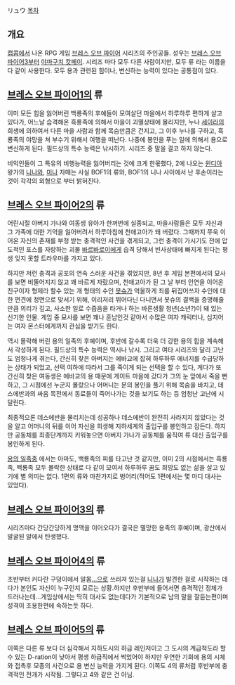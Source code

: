 リュウ
[[목차]]

== 개요 ==
[[캡콤]]에서 나온 RPG 게임 [[브레스 오브 파이어]] 시리즈의 주인공들. 성우는 [[브레스 오브 파이어3]]부터 [[야마구치 캇페이]]. 시리즈 마다 모두 다른 사람이지만, 모두 류 라는 이름을 다 같이 사용한다. 모두 용과 관련된 힘이나, 변신하는 능력이 있다는 공통점이 있다.

== [[브레스 오브 파이어1]]의 류 ==
이미 모든 힘을 잃어버린 백룡족의 후예들이 모여살던 마을에서 하루하루 편하게 살고 있다가, 어느날 습격해온 흑룡족에 의해서 마을이 괴멸상태에 몰리지만, 누나 [[세이라]]의 희생에 의하여서 다른 마을 사람과 함께 목숨만큼은 건지고, 그 이후 누나를 구하고, 흑룡족의 야망을 쳐 부수기 위해서 여행을 떠난다. 나중에 봉인을 푸는 일에 의해서 용으로 변신하게 된다. 필드상의 특수 능력은 낚시하기. 시리즈 중 말을 결코 하지 않는다.

비익인들이 그 특유의 비행능력을 잃어버리는 것에 크게 한몫했다, 2에 나오는 [[윈디아]] 왕가의 [[니나]]와, [[미나]] 자매는 사실 BOF1의 류와, BOF1의 니나 사이에서 난 후손이라는 것이 각각의 외형으로 부터 밝혀진다.

== [[브레스 오브 파이어2]]의 류 ==
어린시절 아버지 가나와 여동생 유아가 한꺼번에 실종되고, 마을사람들은 모두 자신과 그 가족에 대한 기억을 잃어버려서 하루아침에 천애고아가 돼 버렸다. 그때까지 쭈욱 이어온 자신의 존재를 부정 받는 충격적인 사건을 겪게되고, 그런 충격이 가시기도 전에 압도적인 포스를 자랑하는 괴물 [[바르바로이]]에게 습격 당해서 빈사상태에 빠지게 된다는 평생 잊지 못할 트라우마를 가지고 있다.

하지만 저런 충격과 공포의 연속 스러운 사건을 겪었지만, 8년 후 게임 본편에서의 묘사를 보면 비뚤어지지 않고 꽤 바르게 자랐으며, 천애고아가 된 그 날 부터 인연을 이어온 친구이자 형제라 할수 있는 개 형태의 수인 [[봇슈]]가 억울하게 죄를 뒤집어쓰자 수인에 대한 편견에 정면으로 맞서기 위해, 이리저리 뛰어다닌 다니면서 봇슈의 결백을 증명해줄 만큼 의리가 깊고, 사소한 일로 수즙음을 타거나 하는 바른생활 청년(소년?)이 돼 있는 신기한 인물. 게임 중 묘사를 보면 꽤나 훈남인것 같아서 수많은 여자 캐릭터나, 심지어는 여자 몬스터에게까지 관심을 받기도 한다.

역시 몰락해 버린 용의 일족의 후예이며, 후반에 갈수록 더욱 더 강한 용의 힘을 계속해서 각성하게 된다. 필드상의 특수 능력은 역시나 낚시. 그리고 여타 시리즈와 달리 고난도 엄청나게 겪는다, 간신히 찾은 아버지는 에바교에 잡혀 하루하루 에너지를 수급당하는 상태가 되었고, 선택 여하에 따라서 그를 죽이게 되는 선택을 할 수 있다, 게다가 또 간신히 찾은 여동생은 에바교의 용 때문에 게이트 마을에 갔다가 그의 눈 앞에서 죽을 뻔하고, 그 시점에선 누군지 몰랐으나 어머니는 문의 봉인을 풀기 위해 목숨을 바치고, 데스에반과의 싸움 목전에서 동료들이 죽어나가는 것을 보기도 하는 등 엄청난 고난에 시달린다.

최종적으론 데스에반을 물리치는데 성공하나 데스에반이 완전히 사라지지 않았다는 것을 알고 어머니의 뒤를 이어 자신을 희생해 지하세계의 출입구를 봉인하고 잠든다. 하지만 공동체를 최종단계까지 키워놓으면 아버지 가나가 공동체를 움직여 류 대신 출입구를 봉인하게 된다.

[[용의 일족]]중 에서는 아마도, 백룡족의 피를 타고난 것 같지만, 이미 2의 시점에서는 흑룡족, 백룡족 모두 몰락한 상태로 다 같이 모여서 하루하루 꿈도 희망도 없는 삶을 살고 있기에 별 의미는 없다. 1편의 류와 마찬가지로 벙어리(적어도 1편에서는 몇 마디 대사는 있었다).

== [[브레스 오브 파이어3]]의 류 ==
시리즈마다 간당간당하게 명맥을 이어오다가 결국은 멸망한 용족의 후예이며, 광산에서 발굴된 알에서 탄생했다.

== [[브레스 오브 파이어4]]의 류 ==
초반부터 커다란 구덩이에서 알몸[[…]]으로 쓰러져 있는걸 [[니나]]가 발견한 걸로 시작하는 데다가 본인도 자신이 누구인지 모르는 상황.하지만 후반부에 들어서면 충격적인 정체가 드러나는데…게임상에서는 딱히 대사도 없는데다가 기본적으로 남의 말을 잘듣는편이며 성격이 조용한편에 속하는듯 하다. 

== [[브레스 오브 파이어5]]의 류 ==
이쪽은 다른 류 보다 더 심각해서 지하도시의 하급 레인저이고 그 도시의 계급척도라 할수 있는 D-ration이 낮아서 평생 하급직에서 썩었어야 하지만 우연한 기회에 용의 시체와 접촉후 모종의 사건으로 용 변신 능력을 가지게 된다. 이쪽도 4의 류처럼 후반부에 충격적인 전개가 시작됨. 그렇다고 4와 같은 건 아님.
